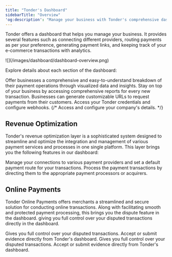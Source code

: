 ```yaml
---
title: "Tonder's Dashboard"
sidebarTitle: "Overview"
'og:description': "Manage your business with Tonder's comprehensive dashboard, offering features such as provider connections, payment routing, payment link generation, and transaction analytics."
---
```


Tonder offers a dashboard that helps you manage your business. It provides several features such as connecting different providers, routing payments as per your preference, generating payment links, and keeping track of your e-commerce transactions with analytics.

<Frame>![](/images/dashboard/dashboard-overview.png)</Frame>

Explore details about each section of the dashboard:

<CardGroup cols={2}>
  <Card title="Home" iconType="solid" icon="house" href="/dashboard/home">
    Offer businesses a comprehensive and easy-to-understand breakdown of their payment operations through visualized data and insights.
  </Card>
  <Card title="Transactions" iconType="solid" icon="money-bill" href="/dashboard/transactions">
    Stay on top of your business by accessing comprehensive reports for every new transaction.
  </Card>
  <Card title="Payment Links" iconType="solid" icon="credit-card" href="/dashboard/payment-links">
    Businesses can generate customizable URLs to request payments from their customers.
  </Card>
  <Card title="Developers" iconType="solid" icon="code" href="/dashboard/dev-api-keys">
    Access your Tonder credentials and configure webhooks.
  </Card>
  {/* <Card title="Settings" icon="gear" href="./settings">
    Access and configure your company's details.
  </Card> */}
</CardGroup>

## Revenue Optimization

Tonder's revenue optimization layer is a sophisticated system designed to streamline and optimize the integration and management of various payment services and processes in one single platform. This layer brings you the following features in our dashboard:

<CardGroup cols={2}>
  <Card title="Connections" iconType="solid" icon="link" href="/dashboard/revenue-optimization/connections">
    Manage your connections to various payment providers and set a default payment route for your transactions.
  </Card>
  <Card title="Routing" iconType="solid" icon="route" href="/dashboard/revenue-optimization/routing">
    Process the payment transactions by directing them to the appropriate payment processors or acquirers.
  </Card>
</CardGroup>

## Online Payments

Tonder Online Payments offers merchants a streamlined and secure solution for conducting online transactions. Along with facilitating smooth and protected payment processing, this brings you the dispute feature in the dashboard. giving you full control over your disputed transactions directly in the dashboard.



<CardGroup cols={2}>
  <Card title="Disputes" icon="swords" href="/dashboard/online-payments/disputes">
    Gives you full control over your disputed transactions. Accept or submit evidence directly from Tonder's dashboard.
  </Card>
  <Card title="Finances" icon="coins" iconType="solid" href="/dashboard/online-payments/finances">
    Gives you full control over your disputed transactions. Accept or submit evidence directly from Tonder's dashboard.
  </Card>
</CardGroup>